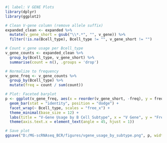 ```r
#| label: V GENE Plots
library(dplyr)
library(ggplot2)

# Clean V-gene column (remove allele suffix)
expanded_clean <- expanded %>%
  mutate(v_gene_short = gsub("\\*.*", "", v_gene)) %>%
  filter(!is.na(Bcell_type), Bcell_type != "", v_gene_short != "")

# Count v_gene usage per Bcell_type
v_gene_counts <- expanded_clean %>%
  group_by(Bcell_type, v_gene_short) %>%
  summarise(count = n(), .groups = 'drop')

# Normalize to frequency
v_gene_freq <- v_gene_counts %>%
  group_by(Bcell_type) %>%
  mutate(freq = count / sum(count))

# Plot: Faceted barplot
p <- ggplot(v_gene_freq, aes(x = reorder(v_gene_short, -freq), y = freq, fill = Bcell_type)) +
  geom_bar(stat = "identity", position = "dodge") +
  facet_wrap(~ Bcell_type, scales = "free_x") +
  theme_minimal(base_size = 12) +
  labs(title = "V-Gene Usage by B Cell Subtype", x = "V Gene", y = "Frequency") +
  theme(axis.text.x = element_text(angle = 45, hjust = 1))

# Save plot
ggsave("D:/MG-scRNAseq_BCR/figures/vgene_usage_by_subtype.png", p, width = 12, height = 8)

```
